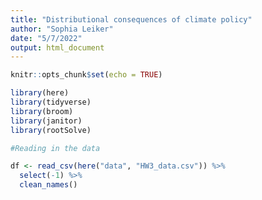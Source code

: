 ```yaml
---
title: "Distributional consequences of climate policy"
author: "Sophia Leiker"
date: "5/7/2022"
output: html_document
---
```


```r
knitr::opts_chunk$set(echo = TRUE)

library(here)
library(tidyverse)
library(broom)
library(janitor)
library(rootSolve)
```

```r
#Reading in the data

df <- read_csv(here("data", "HW3_data.csv")) %>% 
  select(-1) %>% 
  clean_names()
```

